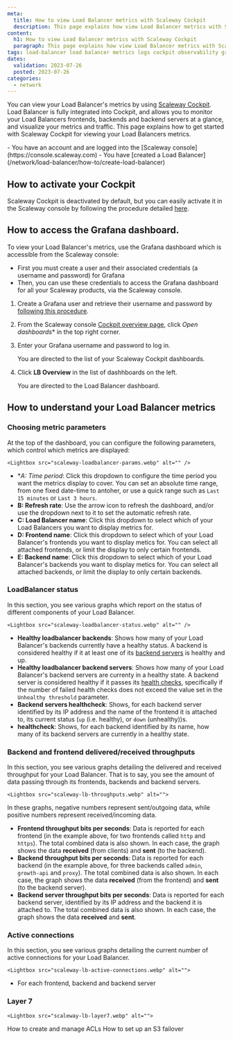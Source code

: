 ```yaml
---
meta:
  title: How to view Load Balancer metrics with Scaleway Cockpit
  description: This page explains how view Load Balancer metrics with Scaleway Cockpit
content:
  h1: How to view Load Balancer metrics with Scaleway Cockpit
  paragraph: This page explains how view Load Balancer metrics with Scaleway Cockpit
tags: load-balancer load balancer metrics logs cockpit observability grafana
dates:
  validation: 2023-07-26
  posted: 2023-07-26
categories:
  - network
---
```


You can view your Load Balancer's metrics by using [Scaleway Cockpit](/observability/cockpit/quickstart/). Load Balancer is fully integrated into Cockpit, and allows you to monitor your Load Balancers frontends, backends and backend servers at a glance, and visualize your metrics and traffic. This page explains how to get started with Scaleway Cockpit for viewing your Load Balancers metrics.

<Macro id="iam-requirements" />
 
<Message type="requirement">
  - You have an account and are logged into the [Scaleway console](https://console.scaleway.com) 
  - You have [created a Load Balancer](/network/load-balancer/how-to/create-load-balancer)
</Message>

## How to activate your Cockpit

Scaleway Cockpit is deactivated by default, but you can easily activate it in the Scaleway console by following the procedure detailed [here](/observability/cockpit/how-to/activate-cockpit/).

## How to access the Grafana dashboard.

To view your Load Balancer's metrics, use the Grafana dashboard which is accessible from the Scaleway console:
  - First you must create a user and their associated credentials (a username and password) for Grafana
  - Then, you can use these credentials to access the Grafana dashboard for all your Scaleway products, via the Scaleway console.

1. Create a Grafana user and retrieve their username and password by [following this procedure](https://www.scaleway.com/en/docs/observability/cockpit/how-to/retrieve-grafana-credentials/).

2. From the Scaleway console [Cockpit overview page](https://console.scaleway.com/cockpit/overview), click *Open dashboards** in the top right corner.

3. Enter your Grafana username and password to log in.

    You are directed to the list of your Scaleway Cockpit dashboards.

    <Lightbox src="scaleway-grafana-dashboard.webp" alt="" />

4. Click **LB Overview** in the list of dashhboards on the left.

    You are directed to the Load Balancer dashboard.

    <Lightbox src="scaleway-lb-dashboard.webp" alt="" />

## How to understand your Load Balancer metrics

### Choosing metric parameters

At the top of the dashboard, you can configure the following parameters, which control which metrics are displayed:

    <Lightbox src="scaleway-loadbalancer-params.webp" alt="" />

- **A: Time period*: Click this dropdown to configure the time period you want the metrics display to cover. You can set an absolute time range, from one fixed date-time to antoher, or use a quick range such as `Last 15 minutes` or `Last 3 hours`.
- **B: Refresh rate**: Use the arrow icon to refresh the dashboard, and/or use the dropdown next to it to set the automatic refresh rate.
- **C: Load Balancer name**: Click this dropdown to select which of your Load Balancers you want to display metrics for. 
- **D: Frontend name**: Click this dropdown to select which of your Load Balancer's frontends you want to display metics for. You can select all attached frontends, or limit the display to only certain frontends.
- **E: Backend name**: Click this dropdown to select which of your Load Balancer's backends you want to display metics for. You can select all attached backends, or limit the display to only certain backends.

### LoadBalancer status

In this section, you see various graphs which report on the status of different components of your Load Balancer.

    <Lightbox src="scaleway-loadbalancer-status.webp" alt="" />

- **Healthy loadbalancer backends**: Shows how many of your Load Balancer's backends currently have a healthy status. A backend is considered healthy if it at least one of its [backend servers](/network/load-balancer/concepts/#backend-servers) is healthy and up.
- **Healthy loadbalancer backend servers**: Shows how many of your Load Balancer's backend servers are currenty in a healthy state. A backend server is considered healthy if it passes its [health checks](/network/load-balancer/concepts/#health-checks), specifically if the number of failed health checks does not exceed the value set in the `Unhealthy threshold` parameter.
- **Backend servers healthcheck**: Shows, for each backend server identified by its IP address and the name of the frontend it is attached to, its current status (`up` (i.e. healthy), or `down` (unhealthy))s.
- **<Backend name> healthcheck**: Shows, for each backend identified by its name, how many of its backend servers are currently in a healthy state.

### Backend and frontend delivered/received throughputs

In this section, you see various graphs detailing the delivered and received throughput for your Load Balancer. That is to say, you see the amount of data passing through its frontends, backends and backend servers.

    <Lightbox src="scaleway-lb-throughputs.webp" alt="">

<Message type="tip">
In these graphs, negative numbers represent sent/outgoing data, while positive numbers represent received/incoming data.
</Message>

- **Frontend throughput bits per seconds**: Data is reported for each frontend (in the example above, for two frontends called `http` and `https`). The total combined data is also shown. In each case, the graph shows the data **received** (from clients) and **sent** (to the backend).
- **Backend throughput bits per seconds**: Data is reported for each backend (in the example above, for three backends called `admin`, `growth-api` and `proxy`). The total combined data is also shown. In each case, the graph shows the data **received** (from the frontend) and **sent** (to the backend server).
- **Backend server throughput bits per seconds**: Data is reported for each backend server, identified by its IP address and the backend it is attached to. The total combined data is also shown. In each case, the graph shows the data **received** and **sent**.


### Active connections

In this section, you see various graphs detailing the current number of active connections for your Load Balancer. 

    <Lightbox src="scaleway-lb-active-connections.webp" alt="">

- For each frontend, backend and backend server


### Layer 7


    <Lightbox src="scaleway-lb-layer7.webp" alt="">






<Navigation title="See Also">
  <PreviousButton to="/network/load-balancer/how-to/create-manage-acls/">How to create and manage ACLs</PreviousButton>
  <NextButton to="/network/load-balancer/how-to/set-up-s3-failover/">How to set up an S3 failover</NextButton>
</Navigation>
